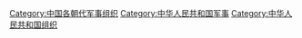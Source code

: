 [[Category:中国各朝代军事组织|Category:中国各朝代军事组织]]
[[Category:中华人民共和国军事|Category:中华人民共和国军事]]
[[Category:中华人民共和国组织|Category:中华人民共和国组织]]